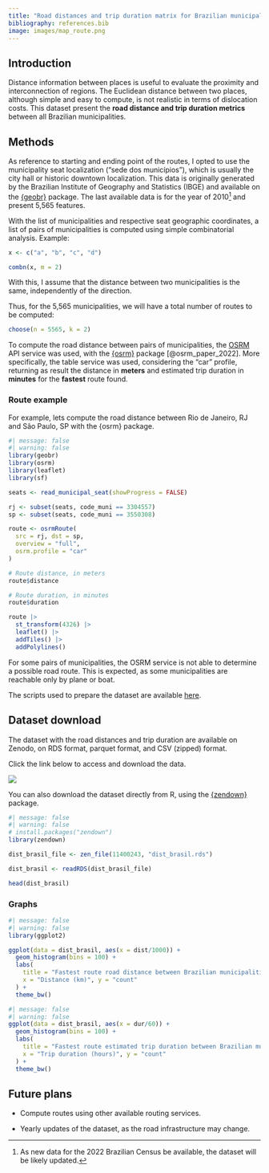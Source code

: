 ```yaml
---
title: "Road distances and trip duration matrix for Brazilian municipalities"
bibliography: references.bib
image: images/map_route.png
---
```


## Introduction

Distance information between places is useful to evaluate the proximity and interconnection of regions. The Euclidean distance between two places, although simple and easy to compute, is not realistic in terms of dislocation costs. This dataset present the **road distance and trip duration metrics** between all Brazilian municipalities.

## Methods

As reference to starting and ending point of the routes, I opted to use the municipality seat localization ("sede dos municípios"), which is usually the city hall or historic downtown localization. This data is originally generated by the Brazilian Institute of Geography and Statistics (IBGE) and available on the [{geobr}](https://ipeagit.github.io/geobr/) package. The last available data is for the year of 2010[^1] and present 5,565 features.

[^1]: As new data for the 2022 Brazilian Census be available, the dataset will be likely updated.

With the list of municipalities and respective seat geographic coordinates, a list of pairs of municipalities is computed using simple combinatorial analysis. Example:

```r
x <- c("a", "b", "c", "d")

combn(x, m = 2)
```

::: callout-note
With this, I assume that the distance between two municipalities is the same, independently of the direction.
:::

Thus, for the 5,565 municipalities, we will have a total number of routes to be computed:

```r
choose(n = 5565, k = 2)
```

To compute the road distance between pairs of municipalities, the [OSRM](http://project-osrm.org/) API service was used, with the [{osrm}](https://cran.r-project.org/package=osrm) package [@osrm_paper_2022]. More specifically, the table service was used, considering the "car" profile, returning as result the distance in **meters** and estimated trip duration in **minutes** for the **fastest** route found.

### Route example

For example, lets compute the road distance between Rio de Janeiro, RJ and São Paulo, SP with the {osrm} package.

```r
#| message: false
#| warning: false
library(geobr)
library(osrm)
library(leaflet)
library(sf)

seats <- read_municipal_seat(showProgress = FALSE)

rj <- subset(seats, code_muni == 3304557)
sp <- subset(seats, code_muni == 3550308)

route <- osrmRoute(
  src = rj, dst = sp, 
  overview = "full",
  osrm.profile = "car"
)
```

```r
# Route distance, in meters
route$distance
```

```r
# Route duration, in minutes
route$duration
```

```r
route |>
  st_transform(4326) |>
  leaflet() |>
  addTiles() |>
  addPolylines()
```

::: callout-important
For some pairs of municipalities, the OSRM service is not able to determine a possible road route. This is expected, as some municipalities are reachable only by plane or boat.
:::

The scripts used to prepare the dataset are available [here](https://github.com/rfsaldanha/distbrasil).

## Dataset download

The dataset with the road distances and trip duration are available on Zenodo, on RDS format, parquet format, and CSV (zipped) format.

Click the link below to access and download the data.

[![](https://zenodo.org/badge/DOI/10.5281/zenodo.11400243.svg)](https://doi.org/10.5281/zenodo.11400243)

You can also download the dataset directly from R, using the [{zendown}](https://rfsaldanha.github.io/zendown/) package.

```r
#| message: false
#| warning: false
# install.packages("zendown")
library(zendown)

dist_brasil_file <- zen_file(11400243, "dist_brasil.rds")

dist_brasil <- readRDS(dist_brasil_file)

head(dist_brasil)
```

### Graphs

```r
#| message: false
#| warning: false
library(ggplot2)

ggplot(data = dist_brasil, aes(x = dist/1000)) +
  geom_histogram(bins = 100) +
  labs(
    title = "Fastest route road distance between Brazilian municipalities", 
    x = "Distance (km)", y = "count"
  ) +
  theme_bw()
```

```r
#| message: false
#| warning: false
ggplot(data = dist_brasil, aes(x = dur/60)) +
  geom_histogram(bins = 100) +
  labs(
    title = "Fastest route estimated trip duration between Brazilian municipalities", 
    x = "Trip duration (hours)", y = "count"
  ) +
  theme_bw()
```

## Future plans

-   Compute routes using other available routing services.

-   Yearly updates of the dataset, as the road infrastructure may change.
